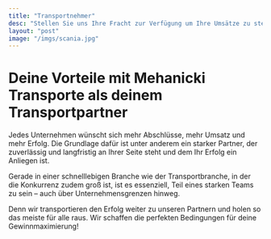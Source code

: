 ```yaml
---
title: "Transportnehmer"
desc: "Stellen Sie uns Ihre Fracht zur Verfügung um Ihre Umsätze zu steigern"
layout: "post"
image: "/imgs/scania.jpg"
---
```


# Deine Vorteile mit Mehanicki Transporte als deinem Transportpartner

Jedes Unternehmen wünscht sich mehr Abschlüsse, mehr Umsatz und mehr Erfolg. Die Grundlage dafür ist unter anderem ein starker Partner, der zuverlässig und langfristig an Ihrer Seite steht und dem Ihr Erfolg ein Anliegen ist.

Gerade in einer schnelllebigen Branche wie der Transportbranche, in der die Konkurrenz zudem groß ist, ist es essenziell, Teil eines starken Teams zu sein – auch über Unternehmensgrenzen hinweg.

Denn wir transportieren den Erfolg weiter zu unseren Partnern und holen so das meiste für alle raus. Wir schaffen die perfekten Bedingungen für deine Gewinnmaximierung!
